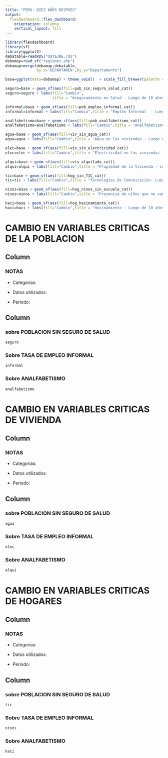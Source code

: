 ```yaml
---
title: "PERU: DIEZ AÑOS DESPUES"
output: 
  flexdashboard::flex_dashboard:
    orientation: columns
    vertical_layout: fill
---
```


```r
library(flexdashboard)
library(sf)
library(ggplot2)
debatable=readRDS("dataJNE.rds")
debamap=read_sf("regiones.shp")
debamap=merge(debamap,debatable,
              by.x='DEPARTAMEN',by.y="Departamento")

base=ggplot(data=debamap) + theme_void()  + scale_fill_brewer(palette = "YlOrBr",drop=FALSE)
```

```r
seguro=base + geom_sf(aes(fill=pob_sin_seguro_salud_cat))
seguro=seguro + labs(fill="Cambio",
                     title = "Aseguramiento en Salud - Luego de 10 años")

informal=base + geom_sf(aes(fill=pob_empleo_informal_cat))
informal=informal + labs(fill="Cambio",title = "Empleo Informal  - Luego de 10 años")

analfabetismo=base + geom_sf(aes(fill=pob_analfabetismo_cat)) 
analfabetismo=analfabetismo + labs(fill="Cambio",title = "Analfabetismo - Luego de 10 años")

agua=base + geom_sf(aes(fill=viv_sin_agua_cat)) 
agua=agua + labs(fill="Cambio",title = "Agua en las viviendas - Luego de 10 años")

elec=base + geom_sf(aes(fill=viv_sin_electricidad_cat)) 
elec=elec + labs(fill="Cambio",title = "Electricidad en las viviendas - Luego de 10 años")

alqui=base + geom_sf(aes(fill=viv_alquilada_cat)) 
alqui=alqui + labs(fill="Cambio",title = "Propiedad de la Vivienda - Luego de 10 años")

tic=base + geom_sf(aes(fill=hog_sin_TIC_cat)) 
tic=tic + labs(fill="Cambio",title = "Tecnologías de Comunicación- Luego de 10 años")

ninos=base + geom_sf(aes(fill=hog_ninos_sin_escuela_cat)) 
ninos=ninos + labs(fill="Cambio",title = "Presencia de niños que no van a la escuela - Luego de 10 años")

haci=base + geom_sf(aes(fill=hog_hacinamiento_cat)) 
haci=haci + labs(fill="Cambio",title = "Hacinamiento - Luego de 10 años")

```




**CAMBIO EN VARIABLES CRITICAS DE LA POBLACION** 
=====================================


Column {data-width=180}
-------------------------------------
    
### **NOTAS**

* Categorias:


* Datos utilizados: 


* Periodo: 



Column {.tabset}
-------------------------------------

### **sobre POBLACION SIN SEGURO DE SALUD**

```r
seguro
```


### **Sobre TASA DE EMPLEO INFORMAL**

```r
informal
```

### **Sobre ANALFABETISMO**

```r
analfabetismo
```



**CAMBIO EN VARIABLES CRITICAS DE VIVIENDA** 
=====================================


Column {data-width=180}
-------------------------------------
    
### **NOTAS**

* Categorias:


* Datos utilizados: 


* Periodo: 



Column {.tabset}
-------------------------------------

### **sobre POBLACION SIN SEGURO DE SALUD**

```r
agua
```


### **Sobre TASA DE EMPLEO INFORMAL**

```r
elec
```

### **Sobre ANALFABETISMO**

```r
alqui
```


**CAMBIO EN VARIABLES CRITICAS DE HOGARES** 
=====================================


Column {data-width=180}
-------------------------------------
    
### **NOTAS**

* Categorias:


* Datos utilizados: 


* Periodo: 



Column {.tabset}
-------------------------------------

### **sobre POBLACION SIN SEGURO DE SALUD**

```r
tic
```


### **Sobre TASA DE EMPLEO INFORMAL**

```r
ninos
```

### **Sobre ANALFABETISMO**

```r
haci
```

